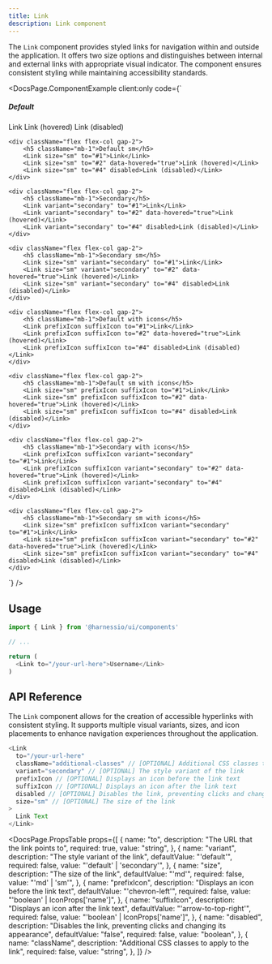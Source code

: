 ```yaml
---
title: Link
description: Link component
---
```


The `Link` component provides styled links for navigation within and outside the application. It offers two size options and distinguishes between internal and external links with appropriate visual indicator. The component ensures consistent styling while maintaining accessibility standards.


<DocsPage.ComponentExample
  client:only
  code={`<div className="grid grid-cols-2 gap-4">
    <div className="flex flex-col gap-2">
        <h5 className="mb-1">Default</h5>
        <Link to="#1">Link</Link>
        <Link to="#2" data-hovered="true">Link (hovered)</Link>
        <Link to="#4" disabled>Link (disabled)</Link>
    </div>
    
    <div className="flex flex-col gap-2">
        <h5 className="mb-1">Default sm</h5>
        <Link size="sm" to="#1">Link</Link>
        <Link size="sm" to="#2" data-hovered="true">Link (hovered)</Link>
        <Link size="sm" to="#4" disabled>Link (disabled)</Link>
    </div>

    <div className="flex flex-col gap-2">
        <h5 className="mb-1">Secondary</h5>
        <Link variant="secondary" to="#1">Link</Link>
        <Link variant="secondary" to="#2" data-hovered="true">Link (hovered)</Link>
        <Link variant="secondary" to="#4" disabled>Link (disabled)</Link>
    </div>

    <div className="flex flex-col gap-2">
        <h5 className="mb-1">Secondary sm</h5>
        <Link size="sm" variant="secondary" to="#1">Link</Link>
        <Link size="sm" variant="secondary" to="#2" data-hovered="true">Link (hovered)</Link>
        <Link size="sm" variant="secondary" to="#4" disabled>Link (disabled)</Link>
    </div>

    <div className="flex flex-col gap-2">
        <h5 className="mb-1">Default with icons</h5>
        <Link prefixIcon suffixIcon to="#1">Link</Link>
        <Link prefixIcon suffixIcon to="#2" data-hovered="true">Link (hovered)</Link>
        <Link prefixIcon suffixIcon to="#4" disabled>Link (disabled)</Link>
    </div>

    <div className="flex flex-col gap-2">
        <h5 className="mb-1">Default sm with icons</h5>
        <Link size="sm" prefixIcon suffixIcon to="#1">Link</Link>
        <Link size="sm" prefixIcon suffixIcon to="#2" data-hovered="true">Link (hovered)</Link>
        <Link size="sm" prefixIcon suffixIcon to="#4" disabled>Link (disabled)</Link>
    </div>

    <div className="flex flex-col gap-2">
        <h5 className="mb-1">Secondary with icons</h5>
        <Link prefixIcon suffixIcon variant="secondary" to="#1">Link</Link>
        <Link prefixIcon suffixIcon variant="secondary" to="#2" data-hovered="true">Link (hovered)</Link>
        <Link prefixIcon suffixIcon variant="secondary" to="#4" disabled>Link (disabled)</Link>
    </div>

    <div className="flex flex-col gap-2">
        <h5 className="mb-1">Secondary sm with icons</h5>
        <Link size="sm" prefixIcon suffixIcon variant="secondary" to="#1">Link</Link>
        <Link size="sm" prefixIcon suffixIcon variant="secondary" to="#2" data-hovered="true">Link (hovered)</Link>
        <Link size="sm" prefixIcon suffixIcon variant="secondary" to="#4" disabled>Link (disabled)</Link>
    </div>

</div>`}
/>

## Usage

```typescript jsx
import { Link } from '@harnessio/ui/components'

// ...

return (
  <Link to="/your-url-here">Username</Link>
)
```

## API Reference

The `Link` component allows for the creation of accessible hyperlinks with consistent styling. It supports multiple visual variants, sizes, and icon placements to enhance navigation experiences throughout the application.

```typescript jsx
<Link
  to="/your-url-here"
  className="additional-classes" // [OPTIONAL] Additional CSS classes to apply to the link
  variant="secondary" // [OPTIONAL] The style variant of the link
  prefixIcon // [OPTIONAL] Displays an icon before the link text
  suffixIcon // [OPTIONAL] Displays an icon after the link text
  disabled // [OPTIONAL] Disables the link, preventing clicks and changing its appearance
  size="sm" // [OPTIONAL] The size of the link
>
  Link Text
</Link>
```

<DocsPage.PropsTable
  props={[
    {
      name: "to",
      description: "The URL that the link points to",
      required: true,
      value: "string",
    },
    {
      name: "variant",
      description: "The style variant of the link",
      defaultValue: "'default'",
      required: false,
      value: "'default' | 'secondary'",
    },
    {
      name: "size",
      description: "The size of the link",
      defaultValue: "'md'",
      required: false,
      value: "'md' | 'sm'",
    },
    {
      name: "prefixIcon",
      description: "Displays an icon before the link text",
      defaultValue: "'chevron-left'",
      required: false,
      value: "'boolean' | IconProps['name']",
    },
    {
      name: "suffixIcon",
      description: "Displays an icon after the link text",
      defaultValue: "'arrow-to-top-right'",
      required: false,
      value: "'boolean' | IconProps['name']",
    },
    {
      name: "disabled",
      description:
        "Disables the link, preventing clicks and changing its appearance",
      defaultValue: "false",
      required: false,
      value: "boolean",
    },
    {
      name: "className",
      description: "Additional CSS classes to apply to the link",
      required: false,
      value: "string",
    },
  ]}
/>
